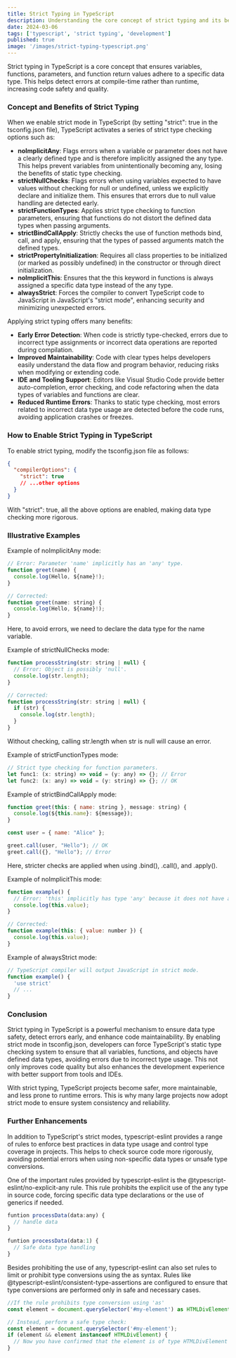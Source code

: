 ```yaml
---
title: Strict Typing in TypeScript
description: Understanding the core concept of strict typing and its benefits in TypeScript.
date: 2024-03-06
tags: ['typescript', 'strict typing', 'development']
published: true
image: '/images/strict-typing-typescript.png'
---
```


Strict typing in TypeScript is a core concept that ensures variables, functions, parameters, and
function return values adhere to a specific data type. This helps detect errors at compile-time
rather than runtime, increasing code safety and quality.

### Concept and Benefits of Strict Typing

When we enable strict mode in TypeScript (by setting "strict": true in the tsconfig.json file),
TypeScript activates a series of strict type checking options such as:

- **noImplicitAny**: Flags errors when a variable or parameter does not have a clearly defined type
  and is therefore implicitly assigned the any type. This helps prevent variables from
  unintentionally becoming any, losing the benefits of static type checking.
- **strictNullChecks**: Flags errors when using variables expected to have values without checking
  for null or undefined, unless we explicitly declare and initialize them. This ensures that errors
  due to null value handling are detected early.
- **strictFunctionTypes**: Applies strict type checking to function parameters, ensuring that
  functions do not distort the defined data types when passing arguments.
- **strictBindCallApply**: Strictly checks the use of function methods bind, call, and apply,
  ensuring that the types of passed arguments match the defined types.
- **strictPropertyInitialization**: Requires all class properties to be initialized (or marked as
  possibly undefined) in the constructor or through direct initialization.
- **noImplicitThis**: Ensures that the this keyword in functions is always assigned a specific data
  type instead of the any type.
- **alwaysStrict**: Forces the compiler to convert TypeScript code to JavaScript in JavaScript's
  "strict mode", enhancing security and minimizing unexpected errors.

Applying strict typing offers many benefits:

- **Early Error Detection**: When code is strictly type-checked, errors due to incorrect type
  assignments or incorrect data operations are reported during compilation.
- **Improved Maintainability**: Code with clear types helps developers easily understand the data
  flow and program behavior, reducing risks when modifying or extending code.
- **IDE and Tooling Support**: Editors like Visual Studio Code provide better auto-completion, error
  checking, and code refactoring when the data types of variables and functions are clear.
- **Reduced Runtime Errors**: Thanks to static type checking, most errors related to incorrect data
  type usage are detected before the code runs, avoiding application crashes or freezes.

### How to Enable Strict Typing in TypeScript

To enable strict typing, modify the tsconfig.json file as follows:

```json
{
  "compilerOptions": {
    "strict": true
    // ...other options
  }
}
```

With "strict": true, all the above options are enabled, making data type checking more rigorous.

### Illustrative Examples

Example of noImplicitAny mode:

```jsx
// Error: Parameter 'name' implicitly has an 'any' type.
function greet(name) {
  console.log(Hello, ${name}!);
}

// Corrected:
function greet(name: string) {
  console.log(Hello, ${name}!);
}
```

Here, to avoid errors, we need to declare the data type for the name variable.

Example of strictNullChecks mode:

```jsx
function processString(str: string | null) {
  // Error: Object is possibly 'null'.
  console.log(str.length);
}

// Corrected:
function processString(str: string | null) {
  if (str) {
    console.log(str.length);
  }
}
```

Without checking, calling str.length when str is null will cause an error.

Example of strictFunctionTypes mode:

```jsx
// Strict type checking for function parameters.
let func1: (x: string) => void = (y: any) => {}; // Error
let func2: (x: any) => void = (y: string) => {}; // OK
```

Example of strictBindCallApply mode:

```jsx
function greet(this: { name: string }, message: string) {
  console.log(${this.name}: ${message});
}

const user = { name: "Alice" };

greet.call(user, "Hello"); // OK
greet.call({}, "Hello"); // Error
```

Here, stricter checks are applied when using .bind(), .call(), and .apply().

Example of noImplicitThis mode:

```jsx
function example() {
  // Error: 'this' implicitly has type 'any' because it does not have a type annotation.
  console.log(this.value);
}

// Corrected:
function example(this: { value: number }) {
  console.log(this.value);
}
```

Example of alwaysStrict mode:

```jsx
// TypeScript compiler will output JavaScript in strict mode.
function example() {
  'use strict'
  // ...
}
```

### Conclusion

Strict typing in TypeScript is a powerful mechanism to ensure data type safety, detect errors early,
and enhance code maintainability. By enabling strict mode in tsconfig.json, developers can force
TypeScript's static type checking system to ensure that all variables, functions, and objects have
defined data types, avoiding errors due to incorrect type usage. This not only improves code quality
but also enhances the development experience with better support from tools and IDEs.

With strict typing, TypeScript projects become safer, more maintainable, and less prone to runtime
errors. This is why many large projects now adopt strict mode to ensure system consistency and
reliability.

### Further Enhancements

In addition to TypeScript's strict modes, typescript-eslint provides a range of rules to enforce
best practices in data type usage and control type coverage in projects. This helps to check source
code more rigorously, avoiding potential errors when using non-specific data types or unsafe type
conversions.

One of the important rules provided by typescript-eslint is the @typescript-eslint/no-explicit-any
rule. This rule prohibits the explicit use of the any type in source code, forcing specific data
type declarations or the use of generics if needed.

```jsx
funtion processData(data:any) {
  // handle data
}

funtion processData(data:1) {
  // Safe data type handling
}
```

Besides prohibiting the use of any, typescript-eslint can also set rules to limit or prohibit type
conversions using the as syntax. Rules like @typescript-eslint/consistent-type-assertions are
configured to ensure that type conversions are performed only in safe and necessary cases.

```jsx
//If the rule prohibits type conversion using 'as'
const element = document.querySelector('#my-element') as HTMLDivElement;

// Instead, perform a safe type check:
const element = document.querySelector('#my-element');
if (element && element instanceof HTMLDivElement) {
  // Now you have confirmed that the element is of type HTMLDivElement
}
```
